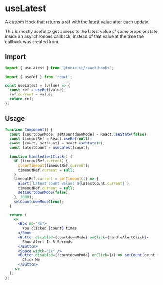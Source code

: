 # useLatest

A custom Hook that returns a ref with the latest value after each update.

This is mostly useful to get access to the latest value of some props or state inside an asynchronous callback, instead of that value at the time the callback was created from.

## Import

```js
import { useLatest } from '@tonic-ui/react-hooks';
```

```js
import { useRef } from 'react';

const useLatest = (value) => {
  const ref = useRef(value);
  ref.current = value;
  return ref;
};
```

## Usage

```jsx
function Component() {
  const [countdownMode, setCountdownMode] = React.useState(false);
  const timeoutRef = React.useRef(null);
  const [count, setCount] = React.useState(0);
  const latestCount = useLatest(count);

  function handleAlertClick() {
    if (timeoutRef.current) {
      clearTimeout(timeoutRef.current);
      timeoutRef.current = null;
    }
    timeoutRef.current = setTimeout(() => {
      alert(`Latest count value: ${latestCount.current}`);
      timeoutRef.current = null;
      setCountdownMode(false);
    }, 3000);
    setCountdownMode(true);
  }

  return (
    <>
      <Box mb="4x">
        You clicked {count} times
      </Box>
      <Button disabled={countdownMode} onClick={handleAlertClick}>
        Show Alert In 5 Seconds
      </Button>
      <Space width="2x" />
      <Button disabled={!countdownMode} onClick={() => setCount(count + 1)}>
        Click Me
      </Button>
    </>
  );
};
```
